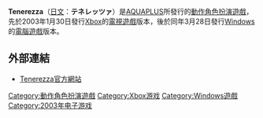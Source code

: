 '''Tenerezza'''（[[日文|日文]]：'''テネレッツァ'''）是[[AQUAPLUS|AQUAPLUS]]所發行的[[動作角色扮演遊戲|動作角色扮演遊戲]]，先於2003年1月30日發行[[Xbox|Xbox]]的[[電視|電視]][[電視遊戲|遊戲]]版本，後於同年3月28日發行[[Microsoft_Windows|Windows]]的[[電腦|電腦]][[電腦遊戲|遊戲]]版本。

== 外部連結 ==
*{{ja}}[http://www.aquaplus.co.jp/tene/ Tenerezza官方網站]{{Wayback|url=http://www.aquaplus.co.jp/tene/ |date=20080916123910 }}

{{Leaf}}

[[Category:動作角色扮演遊戲|Category:動作角色扮演遊戲]]
[[Category:Xbox游戏|Category:Xbox游戏]]
[[Category:Windows遊戲|Category:Windows遊戲]]
[[Category:2003年电子游戏|Category:2003年电子游戏]]


{{Videogame-stub}}